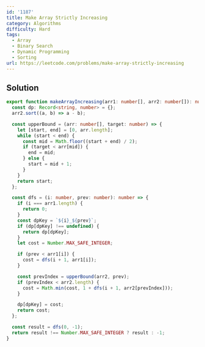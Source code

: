 ```yaml
---
id: '1187'
title: Make Array Strictly Increasing
category: Algorithms
difficulty: Hard
tags:
  - Array
  - Binary Search
  - Dynamic Programming
  - Sorting
url: https://leetcode.com/problems/make-array-strictly-increasing
---
```


## Solution

```typescript showLineNumbers
export function makeArrayIncreasing(arr1: number[], arr2: number[]): number {
  const dp: Record<string, number> = {};
  arr2.sort((a, b) => a - b);

  const upperBound = (arr: number[], target: number) => {
    let [start, end] = [0, arr.length];
    while (start < end) {
      const mid = Math.floor((start + end) / 2);
      if (target < arr[mid]) {
        end = mid;
      } else {
        start = mid + 1;
      }
    }
    return start;
  };

  const dfs = (i: number, prev: number): number => {
    if (i === arr1.length) {
      return 0;
    }
    const dpKey = `${i}_${prev}`;
    if (dp[dpKey] !== undefined) {
      return dp[dpKey];
    }
    let cost = Number.MAX_SAFE_INTEGER;

    if (prev < arr1[i]) {
      cost = dfs(i + 1, arr1[i]);
    }

    const prevIndex = upperBound(arr2, prev);
    if (prevIndex < arr2.length) {
      cost = Math.min(cost, 1 + dfs(i + 1, arr2[prevIndex]));
    }

    dp[dpKey] = cost;
    return cost;
  };

  const result = dfs(0, -1);
  return result !== Number.MAX_SAFE_INTEGER ? result : -1;
}
```
